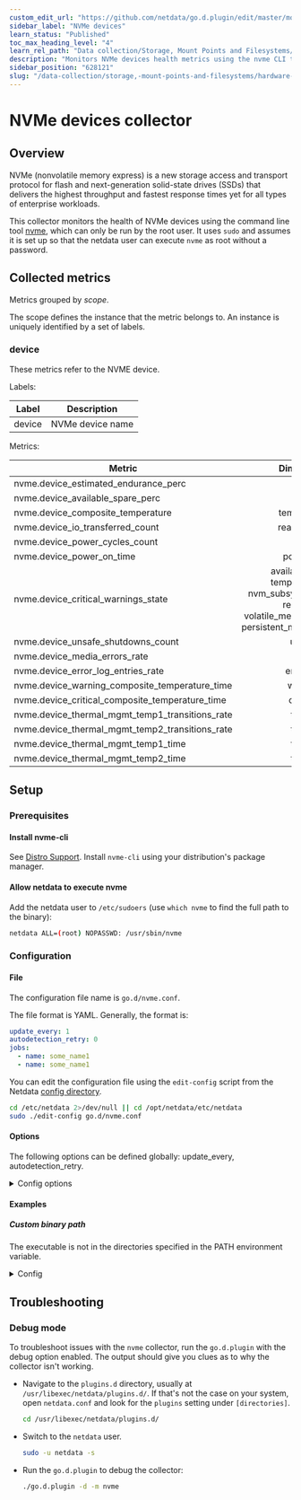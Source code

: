 ```yaml
---
custom_edit_url: "https://github.com/netdata/go.d.plugin/edit/master/modules/nvme/README.md"
sidebar_label: "NVMe devices"
learn_status: "Published"
toc_max_heading_level: "4"
learn_rel_path: "Data collection/Storage, Mount Points and Filesystems/Hardware Storage"
description: "Monitors NVMe devices health metrics using the nvme CLI tool."
sidebar_position: "628121"
slug: "/data-collection/storage,-mount-points-and-filesystems/hardware-storage/nvme-devices"
---
```

# NVMe devices collector

## Overview

NVMe (nonvolatile memory express) is a new storage access and transport protocol for flash and next-generation
solid-state drives (SSDs) that delivers the highest throughput and fastest response times yet for all types of
enterprise workloads.

This collector monitors the health of NVMe devices using the command line
tool [nvme](https://github.com/linux-nvme/nvme-cli#nvme-cli), which can only be run by the root user. It uses `sudo` and
assumes it is set up so that the netdata user can execute `nvme` as root without a password.

## Collected metrics

Metrics grouped by *scope*.

The scope defines the instance that the metric belongs to. An instance is uniquely identified by a set of labels.

### device

These metrics refer to the NVME device.

Labels:

| Label  | Description      |
|--------|------------------|
| device | NVMe device name |

Metrics:

| Metric                                          |                                                           Dimensions                                                           |     Unit      |
|-------------------------------------------------|:------------------------------------------------------------------------------------------------------------------------------:|:-------------:|
| nvme.device_estimated_endurance_perc            |                                                              used                                                              |       %       |
| nvme.device_available_spare_perc                |                                                             spare                                                              |       %       |
| nvme.device_composite_temperature               |                                                          temperature                                                           |    celsius    |
| nvme.device_io_transferred_count                |                                                         read, written                                                          |     bytes     |
| nvme.device_power_cycles_count                  |                                                             power                                                              |    cycles     |
| nvme.device_power_on_time                       |                                                            power-on                                                            |    seconds    |
| nvme.device_critical_warnings_state             | available_spare, temp_threshold, nvm_subsystem_reliability, read_only, volatile_mem_backup_failed, persistent_memory_read_only |     state     |
| nvme.device_unsafe_shutdowns_count              |                                                             unsafe                                                             |   shutdowns   |
| nvme.device_media_errors_rate                   |                                                             media                                                              |   errors/s    |
| nvme.device_error_log_entries_rate              |                                                           error_log                                                            |   entries/s   |
| nvme.device_warning_composite_temperature_time  |                                                             wctemp                                                             |    seconds    |
| nvme.device_critical_composite_temperature_time |                                                             cctemp                                                             |    seconds    |
| nvme.device_thermal_mgmt_temp1_transitions_rate |                                                             temp1                                                              | transitions/s |
| nvme.device_thermal_mgmt_temp2_transitions_rate |                                                             temp2                                                              | transitions/s |
| nvme.device_thermal_mgmt_temp1_time             |                                                             temp1                                                              |    seconds    |
| nvme.device_thermal_mgmt_temp2_time             |                                                             temp2                                                              |    seconds    |

## Setup

### Prerequisites

#### Install nvme-cli

See [Distro Support](https://github.com/linux-nvme/nvme-cli#distro-support). Install `nvme-cli` using your
distribution's package manager.

#### Allow netdata to execute nvme

Add the netdata user to `/etc/sudoers` (use `which nvme` to find the full path to the binary):

```bash
netdata ALL=(root) NOPASSWD: /usr/sbin/nvme
```

### Configuration

#### File

The configuration file name is `go.d/nvme.conf`.

The file format is YAML. Generally, the format is:

```yaml
update_every: 1
autodetection_retry: 0
jobs:
  - name: some_name1
  - name: some_name1
```

You can edit the configuration file using the `edit-config` script from the
Netdata [config directory](/docs/configuring/configuration#the-netdata-config-directory).

```bash
cd /etc/netdata 2>/dev/null || cd /opt/netdata/etc/netdata
sudo ./edit-config go.d/nvme.conf
```

#### Options

The following options can be defined globally: update_every, autodetection_retry.

<details>
<summary>Config options</summary>

|        Name         | Description                                                                                                                                | Default | Required |
|:-------------------:|--------------------------------------------------------------------------------------------------------------------------------------------|:-------:|:--------:|
|    update_every     | Data collection frequency.                                                                                                                 |   10    |          |
| autodetection_retry | Re-check interval in seconds. Zero means not to schedule re-check.                                                                         |    0    |          |
|     binary_path     | Path to nvme binary. The default is "nvme" and the executable is looked for in the directories specified in the PATH environment variable. |  nvme   |          |
|       timeout       | nvme binary execution timeout.                                                                                                             |    2    |          |

</details>

#### Examples

##### Custom binary path

The executable is not in the directories specified in the PATH environment variable.
<details>
<summary>Config</summary>

```yaml
jobs:
  - name: nvme
    binary_path: /usr/local/sbin/nvme
```

</details>

## Troubleshooting

### Debug mode

To troubleshoot issues with the `nvme` collector, run the `go.d.plugin` with the debug option enabled. The output
should give you clues as to why the collector isn't working.

- Navigate to the `plugins.d` directory, usually at `/usr/libexec/netdata/plugins.d/`. If that's not the case on
  your system, open `netdata.conf` and look for the `plugins` setting under `[directories]`.

  ```bash
  cd /usr/libexec/netdata/plugins.d/
  ```

- Switch to the `netdata` user.

  ```bash
  sudo -u netdata -s
  ```

- Run the `go.d.plugin` to debug the collector:

  ```bash
  ./go.d.plugin -d -m nvme
  ```
